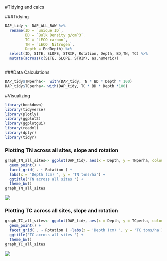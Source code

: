 #Tidying and calcs

###Tidying 

```r
DAP_tidy <- DAP_ALL_RAW %>%
  rename(ID = `unique ID`,
         BD = `Bulk Density g/cm^3`,
         TC = `LECO carbon`,
         TN = `LECO  Nitrogen`,
         Depth = EndDepth) %>%
  select(ID, SITE, SLOPE, STRIP, Rotation, Depth, BD,TN, TC) %>%
  mutate(across(c(SITE, SLOPE, STRIP), as.numeric))

```

```r

 
```

###Data Calculations
```r
DAP_tidy$TNperha<-  with(DAP_tidy, TN * BD * Depth * 100)
DAP_tidy$TCperha<- with(DAP_tidy, TC * BD * Depth *100)
```

#Visualizing 
```r
library(bookdown)
library(tidyverse)
library(plotly)
library(ggplot2)
library(ggplotgui)
library(readxl)
library(dplyr)
library(tidyr)
```

### Plotting TN across all sites, slope and rotation

```r
graph_TN_all_sites<- ggplot(DAP_tidy, aes(x = Depth, y = TNperha, colour = SLOPE)) +
  geom_point() +
  facet_grid( . ~ Rotation ) +
  labs(x = 'Depth (cm) ', y = 'TN tons/ha') +
  ggtitle('TN across all sites ') +
  theme_bw()
graph_TN_all_sites
```

![](images/image-2005288338.png)

### Plotting TC across all sites, slope and rotation

```r
graph_TC_all_sites<- ggplot(DAP_tidy, aes(x = Depth, y = TCperha, colour = SLOPE)) +
  geom_point() +
  facet_grid( . ~ Rotation ) +labs(x = 'Depth (cm) ', y = 'TC tons/ha') +
  ggtitle('TC across all sites ') +
  theme_bw()
graph_TC_all_sites

```

![](images/image-586511912.png)

